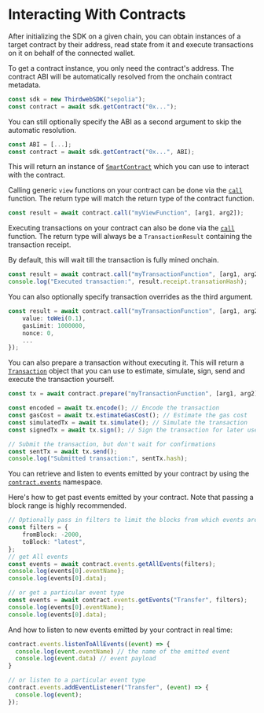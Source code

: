 
# Interacting With Contracts

After initializing the SDK on a given chain, you can obtain instances of a target contract by their address, read state from it and execute transactions on it on behalf of the connected wallet.

<Heading
	id="contract-instance"
	level={2}
	children="Getting a Contract Instance"
/>

To get a contract instance, you only need the contract's address. The contract ABI will be automatically resolved from the onchain contract metadata.

```ts
const sdk = new ThirdwebSDK("sepolia");
const contract = await sdk.getContract("0x...");
```

You can still optionally specify the ABI as a second argument to skip the automatic resolution.

```ts
const ABI = [...];
const contract = await sdk.getContract("0x...", ABI);
```

This will return an instance of [`SmartContract`](/references/typescript/SmartContract) which you can use to interact with the contract.

<Heading id="read" level={2} children="Reading State" />

Calling generic `view` functions on your contract can be done via the [`call`](/references/typescript/SmartContract#call) function. The return type will match the return type of the contract function.

```ts
const result = await contract.call("myViewFunction", [arg1, arg2]);
```

<Heading id="write" level={2} children="Executing Transactions" />

Executing transactions on your contract can also be done via the [`call`](/references/typescript/SmartContract#call) function. The return type will always be a `TransactionResult` containing the transaction receipt.

By default, this will wait till the transaction is fully mined onchain.

```ts
const result = await contract.call("myTransactionFunction", [arg1, arg2]);
console.log("Executed transaction:", result.receipt.transationHash);
```

You can also optionally specify transaction overrides as the third argument.

```ts
const result = await contract.call("myTransactionFunction", [arg1, arg2], {
    value: toWei(0.1),
	gasLimit: 1000000,
	nonce: 0,
    ...
});
```

<Heading id="prepare" level={2} children="Preparing Transactions" />

You can also prepare a transaction without executing it. This will return a [`Transaction`](/references/typescript/Transaction) object that you can use to estimate, simulate, sign, send and execute the transaction yourself.

```ts
const tx = await contract.prepare("myTransactionFunction", [arg1, arg2]);

const encoded = await tx.encode(); // Encode the transaction
const gasCost = await tx.estimateGasCost(); // Estimate the gas cost
const simulatedTx = await tx.simulate(); // Simulate the transaction
const signedTx = await tx.sign(); // Sign the transaction for later use

// Submit the transaction, but don't wait for confirmations
const sentTx = await tx.send();
console.log("Submitted transaction:", sentTx.hash);
```

<Heading id="events" level={2} children="Listening to Events" />

You can retrieve and listen to events emitted by your contract by using the [`contract.events`](typescript/ContractEvents) namespace.

Here's how to get past events emitted by your contract. Note that passing a block range is highly recommended.

```ts
// Optionally pass in filters to limit the blocks from which events are retrieved
const filters = {
	fromBlock: -2000,
	toBlock: "latest",
};
// get All events
const events = await contract.events.getAllEvents(filters);
console.log(events[0].eventName);
console.log(events[0].data);

// or get a particular event type
const events = await contract.events.getEvents("Transfer", filters);
console.log(events[0].eventName);
console.log(events[0].data);
```

And how to listen to new events emitted by your contract in real time:

```ts
contract.events.listenToAllEvents((event) => {
  console.log(event.eventName) // the name of the emitted event
  console.log(event.data) // event payload
}

// or listen to a particular event type
contract.events.addEventListener("Transfer", (event) => {
  console.log(event);
});
```
